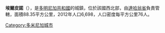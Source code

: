 {{Coord|19|26|N|71|28|W|display=title}}

'''埃爾皮諾'''（{{lang-es|El Pino}}），是[[多明尼加共和國|多明尼加共和國]]的城鎮，位於該國西北部，由[[達哈翁省|達哈翁省]]負責管轄，面積88.35平方公里，2012年人口6,698，人口密度每平方公里76人。

{{DominicanRepublic-geo-stub}}
[[Category:多米尼加城市|Category:多米尼加城市]]